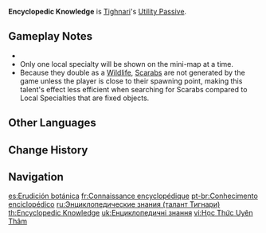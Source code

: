 {{Talent Infobox
|image         = Talent Encyclopedic Knowledge.png
|character     = Tighnari
|type          = Utility Passive
|info          = Displays the location of nearby [[Sumeru Local Specialty|resources unique to Sumeru]] on the [[mini-map]].
|utility1      = Effects Retained Character Fallen
|utility2      = Resource
|utility3      = Local Specialty
|utility4      = Sumeru Local Specialty
}}
'''Encyclopedic Knowledge''' is [[Tighnari]]'s [[Utility Passive]].

==Gameplay Notes==
* {{TalentNote|character=Tighnari|talent=Encyclopedic Knowledge|dead}}
* Only one local specialty will be shown on the mini-map at a time.
* Because they double as a [[Scarab (Wildlife)|Wildlife]], [[Scarab]]s are not generated by the game unless the player is close to their spawning point, making this talent's effect less efficient when searching for Scarabs compared to Local Specialties that are fixed objects.

==Other Languages==
{{Other Languages
|en      = Encyclopedic Knowledge
|zhs     = 闳览博物
|zhs_rm  = Hónglǎn-bówù
|zht     = 閎覽博物
|zht_rm  = Hónglǎn-bówù
|zh_tl   = Highly Knowledgeable
|ja      = 広き見聞
|ja_rm   = Hiroki Kenbun{{Assumed}}
|ja_tl   = Broad Knowledge
|ko      = {{tt|해박|該博}}한 {{tt|지식|知識}}
|ko_rm   = Haebakhan Jisik
|ko_tl   = Comprehensive Knowledge
|es      = Erudición botánica
|es_tl   = Botanical Erudition
|fr      = Connaissance encyclopédique
|fr_tl   = Encyclopedic Knowledge
|ru      = Энциклопедические знания
|ru_tl   = Encyclopedic Knowledge
|th      = Encyclopedic Knowledge
|vi      = Học Thức Uyên Thâm
|vi_tl   = 
|de      = Weltwissen
|de_tl   = World Knowledge
|id      = Encyclopedic Knowledge
|pt      = Conhecimento Enciclopédico
|pt_tl   = Encyclopedic Knowledge
|tr      = Ansiklopedik Bilgi
|tr_tl   = 
|it      = Conoscenza enciclopedica
|it_tl   = Encyclopedic Knowledge
}}

==Change History==
{{Change History|3.0}}

==Navigation==
{{Talent Navbox|Tighnari}}

[[es:Erudición botánica]]
[[fr:Connaissance encyclopédique]]
[[pt-br:Conhecimento enciclopédico]]
[[ru:Энциклопедические знания (талант Тигнари)]]
[[th:Encyclopedic Knowledge]]
[[uk:Енциклопедичні знання]]
[[vi:Học Thức Uyên Thâm]]